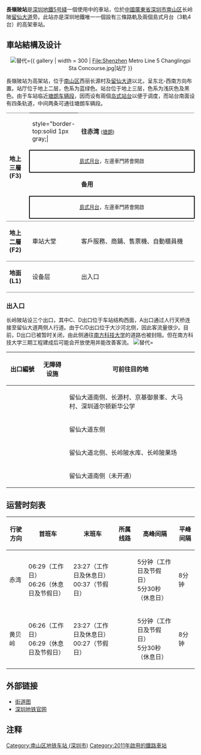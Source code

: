 {{noteTA
|G1=Transport
}}
{{Infobox station
|name = 長嶺陂
|image = Shenzhen Metro Line 5 Changlingpi Sta Platform.jpg
|caption = 
|eng_name = Changlingpi
|borough = {{CHN}}[[廣東省|廣東省]][[深圳市|深圳市]][[南山区|南山区]][[西丽街道|西丽街道]]
|address = 长岭陂
|coordinates = {{coord|22|35|57|N|114|0|40|E|display=it|type:railwaystation}}
|colour = {{colorbox|#73BBAF|border=none}} 蓝绿色<br>{{colorbox|#A09F9F|border=none}} 浅灰色
|lines = {{深圳地鐵|5|sl}}
|platform = 4
|exits = 3
|hours = 见相关章节
|station_hours = 06:16－23:37（工作日及休息日）<br>06:16－00:47（节假日）
|opened = 2011年6月22日
|services = {{Adjacent stations|system=Shenzhen Metro |line1=5|left1=深圳北站|right1=塘朗|to-left1=黃貝嶺|to-right1=赤灣}}
|structure = 高架車站
|platformtype = 2個[[島式月台|島式月台]]
|linecolour = {{深圳地铁色彩|5}}
|route_map ={{Routemap|inline=yes|legend=no|map=
\\\\uSTR!~MFADEg!~lhSTRa(r)\uSTR!~MFADEg!~lhSTRa(l)\uhSTRf!~MFADEg\uhSTRg!~MFADEg~~{{rmri|u}}[[塘朗站|塘朗]]
\\\\uSTR!~lhSTR(r)\uhSTRc2!~uSTR2u!~lhSTR2(l)\uhSTR3\uhSTR
\\\\uhSTRc2!~uSTR2u!~lhSTR2(r)\uhSTR3+1\uSTR+4u!~lhSTR+4(l)\uhSTR~~{{rmri|c4}}[[塘朗车辆段|塘朗车辆段]]
\\\\uSTR+1!~lhSTR+1(l)!~lhSTR+1(r)\uSTR+4u!~lhSTR+4(r)!~uhSTRc4\uSTR!~lhSTR(l)\uhSTR
\\\\uhSTR\uSTR!~lhSTR(r)\uSTR!~uBS2r!~lhSTR(l)\uhSTR!~lhSTR(l)
\\\\uSTRf!~lhABZg2\uSTR!~uBS2l!~lhSTR3(r)\uSTR!~uBS2c3!~lhSTR2(l)\uSTRg!~lhABZg3
\\\\uABZg2!~lhSTR(r)\uABZg3\uABZg2\uABZg3!~lhSTR(l)
\\\\uABZg+1!~lhSTR(r)\uABZg+4\uABZg+1\uABZg+4!~lhSTR(l)
\\\\uhSHI2c1\uBS2+r!~lhSTR+4(r)!~uBS2c1\uBS2+r!~uBS2+l\uBS2+l!~lhSTR+1(l)!~uBS2c4\uhSHI2c4
\\\\lhSTR(r)!~uSTR+BSl\uSTR+BSlr!~num3r\uSTR+BSr!~num1r!~lhSTR(l)
\\\\\lhSTR(r)!~uSTR+BSl!~num4l\uSTR+BSlr!~num2l\uSTR+BSr!~lhSTR(l)\~~ ~~'''F3'''
\\\\lhSTR(r)!~uSTR!~uSTRc2\uABZg23\uSTR!~lhSTR(l)!~uSTRc3
\\\\uABZg+1!~lhSTR(r)!~lhSTR+l(l)\uENDEe!~lhSTR(r)q!~uSTRc4!~uSTRc1\uABZg+4!~lhSTR(l)!~lhSTR+r(r)
\\\\uSTR2!~lhSTR2(r)!~lhSTR2(l)\uhSTRc3\uhSTR
\\\\uhSTRc1\uhSTR+4!~lhSTR+4(r)!~lhSTR+4(l)\uhSTR
\\\\\\uhtSTRa\uhtSTRa\
\\\\\\utSTRf!~MFADEf\utSTRg!~MFADEf\~~ ~~ ~~{{rmri|d}}[[深圳北站|深圳北站]]
}}}}
'''長嶺陂站'''是[[深圳地鐵|深圳地鐵]][[深圳地鐵5号綫|5号綫]]一個使用中的車站，位於[[中華人民共和國|中國]][[廣東省|廣東省]][[深圳市|深圳市]][[南山区|南山区]]长岭陂[[留仙大道|留仙大道]]旁。此站亦是深圳地鐵唯一一個設有三條路軌及兩個島式月台（3軌4台）的高架車站。

==車站結構及设计==
<center>[[File:PANO_of_Night_Sight_of_SZMC_Changlingpi_Station.jpg|替代=]]{{ gallery | width = 300
| File:Shenzhen Metro Line 5 Changlingpi Sta Concourse.jpg|站厅
}}</center>
長嶺陂站为高架站，位于[[南山区|南山区]]西丽长源村及[[留仙大道|留仙大道]]以北，呈东北-西南方向布置。站厅位于地上二层，色系为蓝绿色。站台位于地上三层，色系为浅灰色及黑色。由于车站临近[[塘朗车辆段|塘朗车辆段]]，因而设有兩個[[岛式站台|岛式站台]]以便于调度，而站台南面设有四条轨道，中间两条可通往塘朗车辆段。

{|cellspacing=0 cellpadding=3
|-
|style="border-top:solid 1px gray;" rowspan=5 valign=top|'''地上三層(F3)'''
|style="border-top:solid 1px gray;|
|style="border-top:solid 1px gray;"|{{arrow|L}}'''{{深圳地铁|5|c}}''' '''往赤湾''' <small>([[塘朗站|塘朗]])</small>
|-
|style="border-right:solid 2px black;border-left:solid 2px black;border-top:solid 2px black;border-bottom:solid 2px black;" colspan=2|<center><small>[[島式月台|島式月台]]，左邊車門將會開啟</small></center>
|-
|{{深圳地铁站台|line=5|platform=2}}{{深圳地铁站台|line=5|platform=3}}
|'''备用'''{{efn|工作日下午从车厂调车开始加密班次时，当车厂的车进入备用线时，会开放赤湾方向的内侧站台}}
|-
|style="border-right:solid 2px black;border-left:solid 2px black;border-top:solid 2px black;border-bottom:solid 2px black;" colspan=2|<center><small>[[島式月台|島式月台]]，左邊車門將會開啟</small></center>
|-
|style="border-top:solid 1px gray;"|
|{{efn|工作日下午从车厂调车开始加密班次时，车厂的车也会进入该站台}}
|'''{{深圳地铁|5|c}}''' '''往黄贝岭'''<small>([[深圳北站#地铁车站|深圳北站]])</small> {{arrow|R}}
|-
|style="border-top:solid 1px gray;border-bottom:solid 1px gray;" valign=top width=50|'''地上二層(F2)'''
|style="border-top:solid 1px gray;border-bottom:solid 1px gray;" valign=top width=100|車站大堂
|style="border-top:solid 1px gray;border-bottom:solid 1px gray;" valign=top width=300|客戶服務、商鋪、售票機、自動櫃員機
|-
|style="border-bottom:solid 1px gray;" width=50 valign=top|'''地面(L1)'''
|style="border-bottom:solid 1px gray;" width=100 valign=top|设备层
|style="border-bottom:solid 1px gray;" width=390 valign=top|出入口
|}

=== 出入口 ===
长岭陂站设三个出口，其中C、D出口位于车站结构西面，A出口通过人行天桥连接至留仙大道两侧人行道。由于C/D出口位于大沙河北侧，因此客流量很少。目前，D出口已被暂时关闭，由此侧通往[[南方科技大學|南方科技大学]]的道路也被封阻。但在南方科技大学三期工程建成后可能会开放使用并能改善客流。
[[File:Exit_D_of_Changlingpi_Station.jpg|替代=]]
{| class="wikitable"
! style="width:70px" | 出口編號 !! 无障碍设施 !! 可前往目的地
|-
|align="center" | {{港铁出口|A|1}} || ||留仙大道南侧、长源村、京基御景峯、大马村、深圳道尔顿新华公学
|-
|align="center" | {{港铁出口|A|2}} || ||留仙大道东侧
|-
|align="center" | {{港铁出口|C}} || ||留仙大道北侧、长岭陂水库、长岭陂果场
|-
|align="center" | {{港铁出口|D}} || ||留仙大道南侧（未开通）
|}

==运营时刻表==
{| class="wikitable"
|-
! 行驶方向 !! 首班车 !! 末班车 !! 所属线路 !! 高峰间隔 !! 平峰间隔
|-
|赤湾 || 06:29（工作日）<br>06:26（休息日及节假日） || 23:27（工作日及休息日）<br>00:37（节假日） || {{深圳地鐵|5|c}} || 5分钟（工作日及节假日）<br>5分30秒（休息日） || 8分钟
|-
|黄贝岭 || 06:26（工作日）<br>06:29（休息日及节假日） || 23:27（工作日及休息日）<br>00:27（节假日） || {{深圳地鐵|5|c}} || 5分钟（工作日及节假日）<br>5分30秒（休息日） || 8分钟
|}

==外部链接==
*[https://web.archive.org/web/20170329212841/http://www.szmc.net/public/cms/public/upload/ad/siteimg/ck/0513_b.jpg 街道图]
*[https://web.archive.org/web/20181214065122/http://www.szmc.net/page/service/service.html?code=2103&site=0513&newsSearchToken=fde723fc-318c-4042-a33b-a11614511688 深圳地铁官网]

== 注释 ==
{{notelist|iger=}}
{{深圳地鐵5號線車站}}
{{深圳地鐵車站列表|SZM}}

[[Category:南山区地铁车站_(深圳市)|Category:南山区地铁车站 (深圳市)]]
[[Category:2011年啟用的鐵路車站|Category:2011年啟用的鐵路車站]]